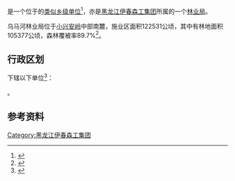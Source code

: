 {{中国乡级行政区|23/07/18/400/000
|行政区全称           = {{PAGENAMEBASE}}
|上级行政区           = [[黑龙江伊春森工集团|黑龙江伊春森工集团]]
|政府驻地             = [[伊春市|伊春市]][[乌翠区|乌翠区]]
}}

'''{{PAGENAMEBASE}}'''是一个位于{{PRC admin/fullname|23/07/18/400/000|3}}的[[类似乡级单位|类似乡级单位]]<ref>{{PRC admin/ref sgc|{{PRC admin/parent|23/07/18/400/000}}}}</ref>，亦是[[黑龙江伊春森工集团|黑龙江伊春森工集团]]所属的一个[[林业局|林业局]]。

乌马河林业局位于[[小兴安岭|小兴安岭]]中部南麓，施业区面积122531公顷，其中有林地面积105377公顷，森林覆被率89.7%<ref>{{cite book |editor=伊春市地方志办公室 |title=伊春年鉴2006 |date=2006.11 |publisher=方志出版社 |isbn=7-80192-949-7}}</ref>。

== 行政区划 ==
{{PAGENAMEBASE}}下辖以下单位<ref>{{PRC admin/ref sgc|23/07/18/400/000}}</ref>：

{{PRC admin/children|23/07/18/400/000}}。

== 参考资料 ==
{{reflist}}

{{黑龙江行政区划小作品}}
{{PRC admin/navcat|23/07/18/400/000}}
{{中华人民共和国林业区划|伊}}

[[Category:黑龙江伊春森工集团|Category:黑龙江伊春森工集团]]